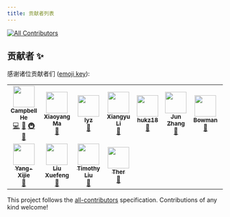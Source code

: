```yaml
---
title: 贡献者列表
---
```


<!-- ALL-CONTRIBUTORS-BADGE:START - Do not remove or modify this section -->
[![All Contributors](https://img.shields.io/badge/all_contributors-12-orange.svg?style=flat-square)](#contributors-)
<!-- ALL-CONTRIBUTORS-BADGE:END -->

## 贡献者 ✨

感谢诸位贡献者们 ([emoji key](https://allcontributors.org/docs/en/emoji-key)):

<!-- ALL-CONTRIBUTORS-LIST:START - Do not remove or modify this section -->
<!-- prettier-ignore-start -->
<!-- markdownlint-disable -->
<table>
  <tr>
    <td align="center"><a href="https://github.com/duskmoon314"><img src="https://avatars2.githubusercontent.com/u/20477228?v=4?s=50" width="50px;" alt=""/><br /><sub><b>Campbell He</b></sub></a><br /><a href="https://github.com/eesast/docs/commits?author=duskmoon314" title="Code">💻</a> <a href="https://github.com/eesast/docs/commits?author=duskmoon314" title="Documentation">📖</a> <a href="#infra-duskmoon314" title="Infrastructure (Hosting, Build-Tools, etc)">🚇</a> <a href="#maintenance-duskmoon314" title="Maintenance">🚧</a></td>
    <td align="center"><a href="https://github.com/boltma"><img src="https://avatars0.githubusercontent.com/u/6150748?v=4?s=50" width="50px;" alt=""/><br /><sub><b>Xiaoyang Ma</b></sub></a><br /><a href="https://github.com/eesast/docs/commits?author=boltma" title="Documentation">📖</a></td>
    <td align="center"><a href="https://github.com/zxdclyz"><img src="https://avatars2.githubusercontent.com/u/44538240?v=4?s=50" width="50px;" alt=""/><br /><sub><b>lyz</b></sub></a><br /><a href="https://github.com/eesast/docs/commits?author=zxdclyz" title="Documentation">📖</a></td>
    <td align="center"><a href="https://github.com/xxxxyu"><img src="https://avatars3.githubusercontent.com/u/47287680?v=4?s=50" width="50px;" alt=""/><br /><sub><b>Xiangyu Li</b></sub></a><br /><a href="https://github.com/eesast/docs/commits?author=xxxxyu" title="Documentation">📖</a></td>
    <td align="center"><a href="https://github.com/hukz18"><img src="https://avatars3.githubusercontent.com/u/49591637?v=4?s=50" width="50px;" alt=""/><br /><sub><b>hukz18</b></sub></a><br /><a href="https://github.com/eesast/docs/commits?author=hukz18" title="Documentation">📖</a></td>
    <td align="center"><a href="https://github.com/Sweetnow"><img src="https://avatars2.githubusercontent.com/u/34758767?v=4?s=50" width="50px;" alt=""/><br /><sub><b>Jun Zhang</b></sub></a><br /><a href="https://github.com/eesast/docs/commits?author=Sweetnow" title="Documentation">📖</a></td>
    <td align="center"><a href="https://github.com/BowmanChow"><img src="https://avatars1.githubusercontent.com/u/43898302?v=4?s=50" width="50px;" alt=""/><br /><sub><b>Bowman</b></sub></a><br /><a href="https://github.com/eesast/docs/commits?author=BowmanChow" title="Documentation">📖</a></td>
    <td align="center"><a href="https://github.com/DreamDraw"><img src="https://avatars2.githubusercontent.com/u/21218323?v=4?s=50" width="50px;" alt=""/><br /><sub><b>DreamDraw Pan</b></sub></a><br /><a href="https://github.com/eesast/docs/commits?author=DreamDraw" title="Documentation">📖</a></td>
  </tr>
  <tr>
    <td align="center"><a href="https://github.com/Yang-Xijie"><img src="https://avatars3.githubusercontent.com/u/57952362?v=4?s=50" width="50px;" alt=""/><br /><sub><b>Yang-Xijie</b></sub></a><br /><a href="https://github.com/eesast/docs/commits?author=Yang-Xijie" title="Documentation">📖</a></td>
    <td align="center"><a href="https://github.com/Timothy-LiuXuefeng"><img src="https://avatars3.githubusercontent.com/u/65613511?v=4?s=50" width="50px;" alt=""/><br /><sub><b>Liu Xuefeng</b></sub></a><br /><a href="https://github.com/eesast/docs/commits?author=Timothy-LiuXuefeng" title="Documentation">📖</a></td>
    <td align="center"><a href="https://github.com/Timothy-Liuxf"><img src="https://avatars.githubusercontent.com/u/65613511?v=4?s=50" width="50px;" alt=""/><br /><sub><b>Timothy Liu</b></sub></a><br /><a href="https://github.com/eesast/docs/commits?author=Timothy-Liuxf" title="Documentation">📖</a></td>
    <td align="center"><a href="https://github.com/Ther-nullptr"><img src="https://avatars.githubusercontent.com/u/71265304?v=4?s=50" width="50px;" alt=""/><br /><sub><b>Ther</b></sub></a><br /><a href="https://github.com/eesast/docs/commits?author=Ther-nullptr" title="Documentation">📖</a></td>
  </tr>
</table>

<!-- markdownlint-restore -->
<!-- prettier-ignore-end -->

<!-- ALL-CONTRIBUTORS-LIST:END -->

This project follows the [all-contributors](https://github.com/all-contributors/all-contributors) specification. Contributions of any kind welcome!
